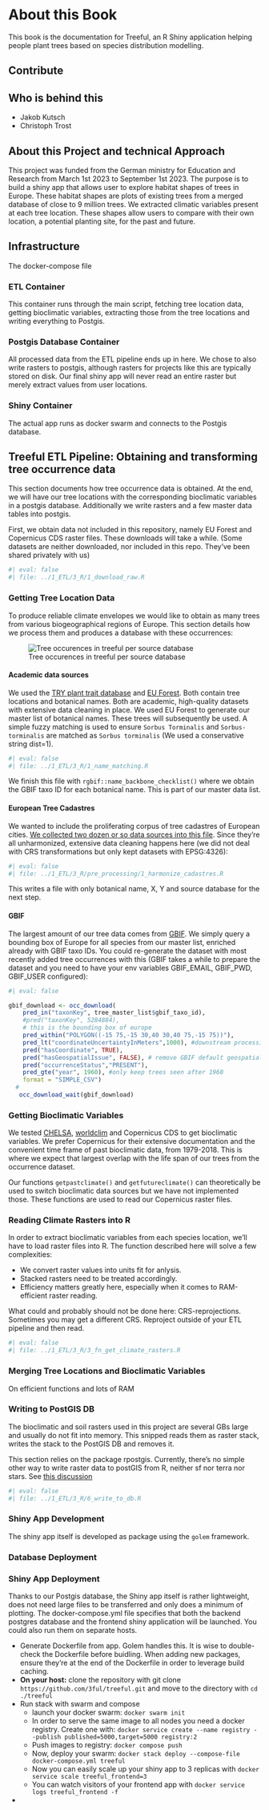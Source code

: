 # About this Book {.unnumbered}

This book is the documentation for Treeful, an R Shiny application helping people plant trees based on species distribution modelling.  

## Contribute {.unnumbered}

## Who is behind this {.unnumbered}

* Jakob Kutsch
* Christoph Trost

## About this Project and technical Approach

This project was funded from the German ministry for Education and Research from March 1st 2023 to September 1st 2023. The purpose is to build a shiny app that allows user to explore habitat shapes of trees in Europe. These habitat shapes are plots of existing trees from a merged database of close to 9 million trees. We extracted climatic variables present at each tree location. These shapes allow users to compare with their own location, a potential planting site, for the past and future. 

## Infrastructure

The docker-compose file 

### ETL Container

This container runs through the main script, fetching tree location data, getting bioclimatic variables, extracting those from the tree locations and writing everything to Postgis. 

### Postgis Database Container

All processed data from the ETL pipeline ends up in here. We chose to also write rasters to postgis, although rasters for projects like this are typically stored on disk. Our final shiny app will never read an entire raster but merely extract values from user locations. 


### Shiny Container

The actual app runs as docker swarm and connects to the Postgis database.  

## Treeful ETL Pipeline: Obtaining and transforming tree occurrence data

This section documents how tree occurrence data is obtained. At the end, we will have our tree locations with the corresponding bioclimatic variables in a postgis database. Additionally we write rasters and a few master data tables into postgis. 

First, we obtain data not included in this repository, namely EU Forest and Copernicus CDS raster files. These downloads will take a while. (Some datasets are neither downloaded, nor included in this repo. They've been shared privately with us)

```r
#| eval: false
#| file: ../1_ETL/3_R/1_download_raw.R
```

### Getting Tree Location Data

To produce reliable climate envelopes we would like to obtain as many trees from various biogeographical regions of Europe. This section details how we process them and produces a database with these occurrences:

![Tree occurences in treeful per source database](occurrences.png)

#### Academic data sources

We used the [TRY plant trait database](https://www.try-db.org/TryWeb/Home.php) and [EU Forest](https://figshare.com/collections/A_high-resolution_pan-European_tree_occurrence_dataset/3288407). Both contain tree locations and botanical names. Both are academic, high-quality datasets with extensive data cleaning in place. We used EU Forest to generate our master list of botanical names. These trees will subsequently be used. A simple fuzzy matching is used to ensure `Sorbus Torminalis` and `Sorbus-torminalis` are matched as `Sorbus torminalis` (We used a conservative string dist=1). 

```r
#| eval: false
#| file: ../1_ETL/3_R/1_name_matching.R
```

We finish this file with `rgbif::name_backbone_checklist()` where we obtain the GBIF taxo ID for each botanical name. This is part of our master data list. 

#### European Tree Cadastres

We wanted to include the proliferating corpus of tree cadastres of European cities. [We collected two dozen or so data sources into this file](https://github.com/3ful/treeful/blob/main/1_ETL/2_Data/0_raw_data/opendata_trees.xlsx). Since they're all unharmonized, extensive data cleaning happens here (we did not deal with CRS transformations but only kept datasets with EPSG:4326): 

```r
#| eval: false
#| file: ../1_ETL/3_R/pre_processing/1_harmonize_cadastres.R
```


This writes a file with only botanical name, X, Y and source database for the next step. 

#### GBIF

The largest amount of our tree data comes from [GBIF](https://gbif.org/). We simply query a bounding box of Europe for all species from our master list, enriched already with GBIF taxo IDs. You could re-generate the dataset with most recently added tree occurrences with this (GBIF takes a while to prepare the dataset and you need to have your env variables GBIF_EMAIL, GBIF_PWD, GBIF_USER configured):

```r
#| eval: false

gbif_download <- occ_download(
    pred_in("taxonKey", tree_master_list$gbif_taxo_id),
    #pred("taxonKey", 5284884),
    # this is the bounding box of europe
    pred_within("POLYGON((-15 75,-15 30,40 30,40 75,-15 75))"),
    pred_lt("coordinateUncertaintyInMeters",1000), #downstream processing needs 1km accuracy
    pred("hasCoordinate", TRUE),
    pred("hasGeospatialIssue", FALSE), # remove GBIF default geospatial issues
    pred("occurrenceStatus","PRESENT"),
    pred_gte("year", 1960), #only keep trees seen after 1960
    format = "SIMPLE_CSV")
  #
   occ_download_wait(gbif_download)
```


### Getting Bioclimatic Variables

We tested [CHELSA](https://chelsa-climate.org/bioclim/), [worldclim](https://www.worldclim.org/data/bioclim.html) and Copernicus CDS to get bioclimatic variables. We prefer Copernicus for their extensive documentation and the convenient time frame of past bioclimatic data, from 1979-2018. This is where we expect that largest overlap with the life span of our trees from the occurrence dataset. 

Our functions `getpastclimate()` and `getfutureclimate()` can theoretically be used to switch bioclimatic data sources but we have not implemented those. These functions are used to read our Copernicus raster files. 

### Reading Climate Rasters into R

In order to extract bioclimatic variables from each species location, we'll have to load raster files into R. The function described here will solve a few complexities:

* We convert raster values into units fit for anlysis. 
* Stacked rasters need to be treated accordingly. 
* Efficiency matters greatly here, especially when it comes to RAM-efficient raster reading. 

What could and probably should not be done here: CRS-reprojections. Sometimes you may get a different CRS. Reproject outside of your ETL pipeline and then read. 


```r
#| eval: false
#| file: ../1_ETL/3_R/3_fn_get_climate_rasters.R
```

### Merging Tree Locations and Bioclimatic Variables

On efficient functions and lots of RAM

### Writing to PostGIS DB

The bioclimatic and soil rasters used in this project are several GBs large and usually do not fit into memory. This snipped reads them as raster stack, writes the stack to the PostGIS DB and removes it. 

::: {.callout-warning title="Package rpostgis retired"}
This section relies on the package rpostgis. Currently, there's no simple other way to write raster data to postGIS from R, neither sf nor terra nor stars. See [this discussion](https://github.com/r-spatial/discuss/issues/58)
:::

```r
#| eval: false
#| file: ../1_ETL/3_R/6_write_to_db.R
```

### Shiny App Development

The shiny app itself is developed as package using the `golem` framework. 

### Database Deployment

### Shiny App Deployment

Thanks to our Postgis database, the Shiny app itself is rather lightweight, does not need large files to be transferred and only does a minimum of plotting. 
The docker-compose.yml file specifies that both the backend postgres database and the frontend shiny application will be launched. You could also run them on separate hosts.

* Generate Dockerfile from app. Golem handles this. It is wise to double-check the Dockerfile before buidling. When adding new packages, ensure they're at the end of the Dockerfile in order to leverage build caching. 
* **On your host:** clone the repository with git clone `https://github.com/3ful/treeful.git` and move to the directory with `cd ./treeful`
* Run stack with swarm and compose
  * launch your docker swarm: `docker swarm init`
  * In order to serve the same image to all nodes you need a docker registry. Create one with: `docker service create --name registry --publish published=5000,target=5000 registry:2`
  * Push images to registry: `docker compose push`
  * Now, deploy your swarm: `docker stack deploy --compose-file docker-compose.yml treeful`
  * Now you can easily scale up your shiny app to 3 replicas with `docker service scale treeful_frontend=3`
  * You can watch visitors of your frontend app with `docker service logs treeful_frontend -f`
* 







